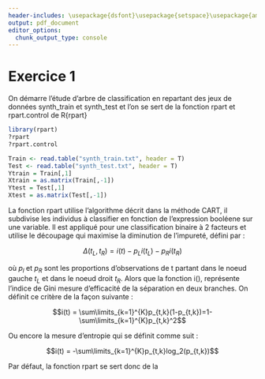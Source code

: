 ---
header-includes: \usepackage{dsfont}\usepackage{setspace}\usepackage{amsmath}\usepackage[utf8]{inputenc}\usepackage[T1]{fontenc}\usepackage[french]{babel}
output: pdf_document
editor_options: 
  chunk_output_type: console
---

\hypersetup{pdfborder=0 0 0}

\thispagestyle{empty}
\begin{center}
\LARGE \textbf{Université de Bordeaux} \normalsize\\ \vfill
\Large Apprentissage Suppervisée \\
Master 2 - Modélisation Statistique et Stochastique\\ \vspace{0.5\baselineskip}
\normalsize \vfill

\rule{0.95\textwidth}{2pt}\vspace{0.5\baselineskip}\\
 \Huge \textbf{TP5 : Arbres de classification}\\
\rule{0.95\textwidth}{2pt}\\ \vfill\normalsize
\Large \textbf{Cours de Mme Marie Chavent} \\ \vfill


\begin{tabular}{ll}
\textsc{Cheick Toufik et Lacauste Hugo}
\end{tabular}
\end{center}
\normalsize
\newpage
\setcounter{page}{1}

\newpage

# Exercice 1

On démarre l'étude d'arbre de classification en repartant des jeux de données synth_train et synth_test et l'on se sert de la fonction rpart et rpart.control de R{rpart}

```{r}
library(rpart)
?rpart
?rpart.control
```

```{r}
Train <- read.table("synth_train.txt", header = T)
Test <- read.table("synth_test.txt", header = T)
Ytrain = Train[,1]
Xtrain = as.matrix(Train[,-1])
Ytest = Test[,1]
Xtest = as.matrix(Test[,-1])
```

La fonction rpart utilise l'algorithme décrit dans la méthode CART, il subdivise les individus à classifier en fonction  de l'expression booléene sur une variable. Il est appliqué pour une classification binaire à 2 facteurs et utilise le découpage qui maximise la diminution de l'impureté, défini par :

$$\Delta(t_L, t_R)=i(t)-p_Li(t_L)-p_Ri(t_R)$$

où $p_l$ et $p_R$ sont les proportions d’observations de t partant dans le noeud gauche $t_L$ et dans le noeud droit $t_R$. Alors que la fonction i(), représente l'indice de Gini mesure d'efficacité de la séparation en deux branches. On définit ce critère de la façon suivante : 

$$i(t) = \sum\limits_{k=1}^{K}p_{t,k}(1-p_{t,k})=1-\sum\limits_{k=1}^{K}p_{t,k}^2$$

Ou encore la mesure d'entropie qui se définit comme suit :

$$i(t) = -\sum\limits_{k=1}^{K}p_{t,k}log_2(p_{t,k})$$

Par défaut, la fonction rpart se sert donc de la 
